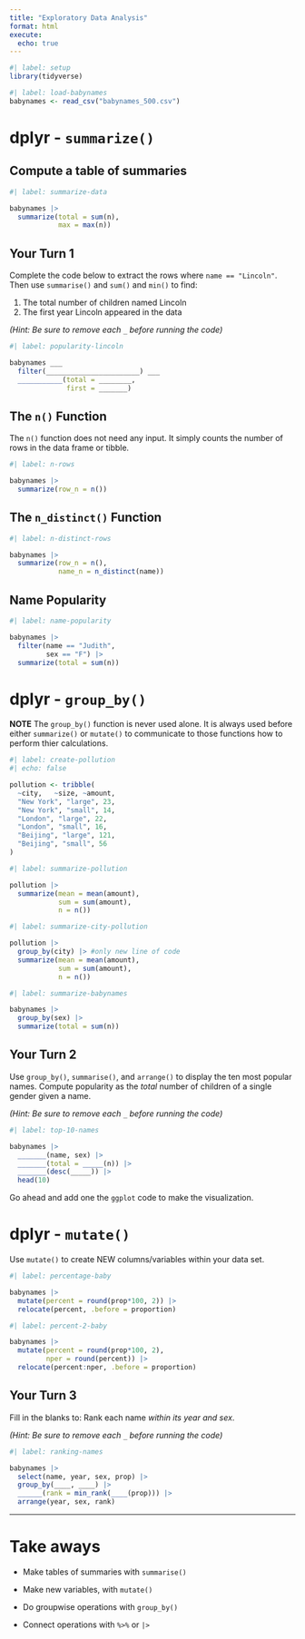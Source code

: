 ---
title: "Exploratory Data Analysis"
format: html
execute: 
  echo: true
---


```{r}
#| label: setup
library(tidyverse)
```


```{r}
#| label: load-babynames
babynames <- read_csv("babynames_500.csv")
```


# dplyr - `summarize()`

## Compute a table of summaries

```{r}
#| label: summarize-data

babynames |> 
  summarize(total = sum(n),
            max = max(n))
```


## Your Turn 1

Complete the code below to extract the rows where `name == "Lincoln"`. Then use `summarise()` and `sum()` and `min()` to find:

1. The total number of children named Lincoln
2. The first year Lincoln appeared in the data

*(Hint: Be sure to remove each `_` before running the code)*

```{r}
#| label: popularity-lincoln

babynames ___ 
  filter(_______________________) ___
  ___________(total = ________, 
              first = _______)
```



## The `n()` Function
The `n()` function does not need any input. It simply counts the number of rows in the data frame or tibble.  

```{r}
#| label: n-rows

babynames |> 
  summarize(row_n = n())
```

## The `n_distinct()` Function

```{r}
#| label: n-distinct-rows

babynames |> 
  summarize(row_n = n(),
            name_n = n_distinct(name))
```

## Name Popularity 

```{r}
#| label: name-popularity

babynames |> 
  filter(name == "Judith",
         sex == "F") |> 
  summarize(total = sum(n))
```
# dplyr - `group_by()`

**NOTE** The `group_by()` function is never used alone. It is always used before either `summarize()` or `mutate()` to communicate to those functions how to perform thier calculations.  

```{r}
#| label: create-pollution
#| echo: false

pollution <- tribble(
  ~city,   ~size, ~amount,
  "New York", "large", 23,
  "New York", "small", 14,
  "London", "large", 22,
  "London", "small", 16,
  "Beijing", "large", 121,
  "Beijing", "small", 56
)
```



```{r}
#| label: summarize-pollution

pollution |> 
  summarize(mean = mean(amount),
            sum = sum(amount),
            n = n())
```

```{r}
#| label: summarize-city-pollution

pollution |> 
  group_by(city) |> #only new line of code
  summarize(mean = mean(amount),
            sum = sum(amount),
            n = n())
```


```{r}
#| label: summarize-babynames

babynames |> 
  group_by(sex) |> 
  summarize(total = sum(n))

```





## Your Turn 2

Use `group_by()`, `summarise()`, and `arrange()` to display the ten most popular names. Compute popularity as the *total* number of children of a single gender given a name.

*(Hint: Be sure to remove each `_` before running the code)*

```{r}
#| label: top-10-names

babynames |> 
  _______(name, sex) |>  
  _______(total = _____(n)) |> 
  _______(desc(_____)) |> 
  head(10)
```


Go ahead and add one the `ggplot` code to make the visualization.


# dplyr - `mutate()`
Use `mutate()` to create NEW columns/variables within your data set.  


```{r}
#| label: percentage-baby

babynames |> 
  mutate(percent = round(prop*100, 2)) |> 
  relocate(percent, .before = proportion)
```
```{r}
#| label: percent-2-baby

babynames |> 
  mutate(percent = round(prop*100, 2),
         nper = round(percent)) |> 
  relocate(percent:nper, .before = proportion)
```

## Your Turn 3

Fill in the blanks to: 
Rank each name _within its year and sex_. 

*(Hint: Be sure to remove each `_` before running the code)*

```{r}
#| label: ranking-names

babynames |> 
  select(name, year, sex, prop) |> 
  group_by(____, ____) |> 
  ______(rank = min_rank(____(prop))) |> 
  arrange(year, sex, rank)
```


***

# Take aways

* Make tables of summaries with `summarise()`  
* Make new variables, with `mutate()`  
* Do groupwise operations with `group_by()`

* Connect operations with `%>%` or `|>`  

